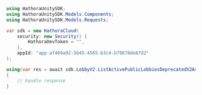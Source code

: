 ```csharp ListActivePublicLobbiesDeprecatedV2.cs
using HathoraUnitySDK;
using HathoraUnitySDK.Models.Components;
using HathoraUnitySDK.Models.Requests;

var sdk = new HathoraCloud(
    security: new Security() {
        HathoraDevToken = "",
    },
    appId: "app-af469a92-5b45-4565-b3c4-b79878de67d2"
);

using(var res = await sdk.LobbyV2.ListActivePublicLobbiesDeprecatedV2Async(new ListActivePublicLobbiesDeprecatedV2Request() {}))
{
    // handle response
}
```
